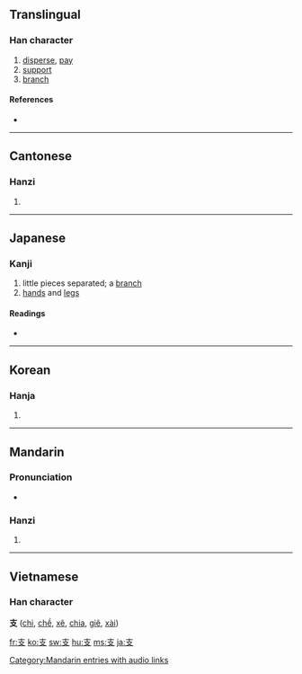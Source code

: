 ==Translingual==
{{Han stroke|[[Image:支-order.gif]]}}

===Han character===
{{Han char|rn=65|rad=支|as=00|sn=4|four=4040<sub>7</sub>|canj=十水 (JE)}}

# [[disperse]], [[pay]]
# [[support]]
# [[branch]]

====References====
* {{Han ref|kx=0467.010|dkj=13061|dj=0814.130|hdz=21327.140|uh=652F|ud=25903|bh=A4E4|bd=42212}}

----

==Cantonese==

===Hanzi===
{{yue-hanzi|jyut=|y=ji1}}

# {{defn|Cantonese}}

----

==Japanese==

===Kanji===
{{ja-kanji|grade=5|rs=支00}}

# little pieces separated; a [[branch]]
# [[hand|hands]] and [[leg|legs]]

====Readings====
* {{ja-readings|on=[[し]] (shi)|kun=[[ささえる]] (sasaeru), [[えだ]] (eda), [[つかえる]] (tsukaeru)|nadzuke=[[えだ]] (''eda''), [[なか]] (''naka''), [[もろ]] (''moro''), [[ゆた]] (''yuta'')}}

----

==Korean==

===Hanja===
{{ko-hanja|hangeul=지|eumhun=|rv=ji|mr=chi|y=ci}}

# {{defn|Korean}}

----

==Mandarin==

===Pronunciation===
*{{audio|zh-zhī.ogg|audio}}

===Hanzi===
{{cmn-hanzi|pin=[[zhī]] ([[zhi1]])|wg=chih<sup>1</sup>}}

# {{defn|Mandarin}}

[[Category:Mandarin entries with audio links]]

----

==Vietnamese==
===Han character===
'''支''' ([[chi]], [[chề]], [[xê]], [[chia]], [[giê]], [[xài]])

[[fr:支]]
[[ko:支]]
[[sw:支]]
[[hu:支]]
[[ms:支]]
[[ja:支]]